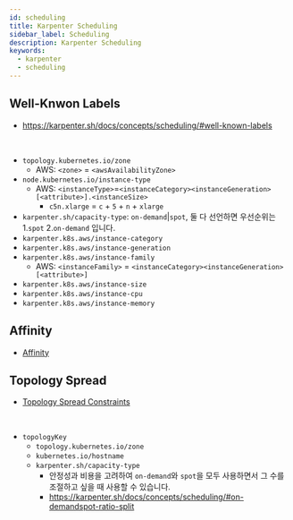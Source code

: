 ```yaml
---
id: scheduling
title: Karpenter Scheduling
sidebar_label: Scheduling
description: Karpenter Scheduling
keywords:
  - karpenter
  - scheduling
---
```


## Well-Knwon Labels

- https://karpenter.sh/docs/concepts/scheduling/#well-known-labels

<br />

- `topology.kubernetes.io/zone`
  - AWS: `<zone>` = `<awsAvailabilityZone>`
- `node.kubernetes.io/instance-type`
  - AWS: `<instanceType>`=`<instanceCategory><instanceGeneration>[<attribute>].<instanceSize>`
    - `c5n.xlarge` = `c` + `5` + `n` + `xlarge`
- `karpenter.sh/capacity-type`: `on-demand`|`spot`, 둘 다 선언하면 우선순위는 1.`spot` 2.`on-demand` 입니다.
- `karpenter.k8s.aws/instance-category`
- `karpenter.k8s.aws/instance-generation`
- `karpenter.k8s.aws/instance-family`
  - AWS: `<instanceFamily>` = `<instanceCategory><instanceGeneration>[<attribute>]`
- `karpenter.k8s.aws/instance-size`
- `karpenter.k8s.aws/instance-cpu`
- `karpenter.k8s.aws/instance-memory`

## Affinity

- [Affinity](/docs/mlops/kubernetes/scheduling/affinity.mdx)

## Topology Spread

- [Topology Spread Constraints](/docs/mlops/kubernetes/scheduling/topology-spread-constraints.mdx)

<br />

- `topologyKey`
  - `topology.kubernetes.io/zone`
  - `kubernetes.io/hostname`
  - `karpenter.sh/capacity-type`
    - 안정성과 비용을 고려하여 `on-demand`와 `spot`을 모두 사용하면서 그 수를 조절하고 싶을 때 사용할 수 있습니다.
    - https://karpenter.sh/docs/concepts/scheduling/#on-demandspot-ratio-split
